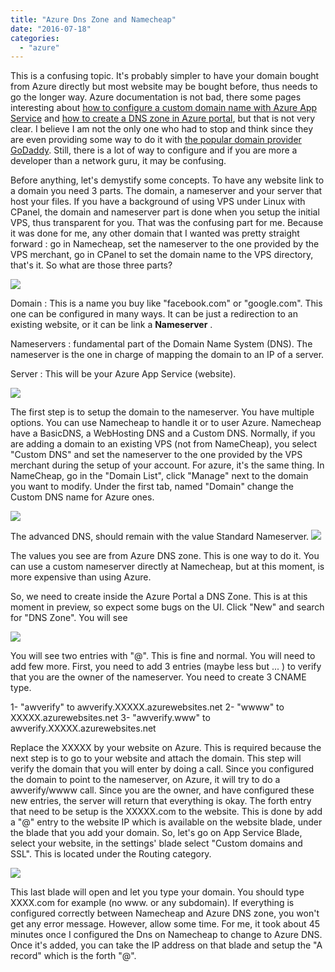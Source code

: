```yaml
---
title: "Azure Dns Zone and Namecheap"
date: "2016-07-18"
categories: 
  - "azure"
---
```


This is a confusing topic. It's probably simpler to have your domain bought from Azure directly but most website may be bought before, thus needs to go the longer way. Azure documentation is not bad, there some pages interesting about [how to configure a custom domain name with Azure App Service](https://azure.microsoft.com/en-us/documentation/articles/custom-dns-web-site-buydomains-web-app/) and [how to create a DNS zone in Azure portal](https://azure.microsoft.com/en-us/documentation/articles/custom-dns-web-site-buydomains-web-app/), but that is not very clear. I believe I am not the only one who had to stop and think since they are even providing some way to do it with [the popular domain provider GoDaddy](https://azure.microsoft.com/en-us/documentation/articles/web-sites-godaddy-custom-domain-name/). Still, there is a lot of way to configure and if you are more a developer than a network guru, it may be confusing.

Before anything, let's demystify some concepts. To have any website link to a domain you need 3 parts. The domain, a nameserver and your server that host your files. If you have a background of using VPS under Linux with CPanel, the domain and nameserver part is done when you setup the initial VPS, thus transparent for you. That was the confusing part for me. Because it was done for me, any other domain that I wanted was pretty straight forward : go in Namecheap, set the nameserver to the one provided by the VPS merchant, go in CPanel to set the domain name to the VPS directory, that's it. So what are those three parts?

![](images/DomainDnsWebSite-1024x88.png)

Domain : This is a name you buy like "facebook.com" or "google.com". This one can be configured in many ways. It can be just a redirection to an existing website, or it can be link a **Nameserver** .

Nameservers : fundamental part of the Domain Name System (DNS). The nameserver is the one in charge of mapping the domain to an IP of a server.

Server : This will be your Azure App Service (website).

![](images/NameCheapAzureDnsAzureAppService-1024x139.png)

The first step is to setup the domain to the nameserver. You have multiple options. You can use Namecheap to handle it or to user Azure. Namecheap have a BasicDNS, a WebHosting DNS and a Custom DNS. Normally, if you are adding a domain to an existing VPS (not from NameCheap), you select "Custom DNS" and set the nameserver to the one provided by the VPS merchant during the setup of your account. For azure, it's the same thing. In NameCheap, go in the "Domain List", click "Manage" next to the domain you want to modify. Under the first tab, named "Domain" change the Custom DNS name for Azure ones.

![](images/CustomDNSNameserver.png)

The advanced DNS, should remain with the value Standard Nameserver. ![](images/PersonalDnsServer-1024x166.png)

The values you see are from Azure DNS zone. This is one way to do it. You can use a custom nameserver directly at Namecheap, but at this moment, is more expensive than using Azure.

So, we need to create inside the Azure Portal a DNS Zone. This is at this moment in preview, so expect some bugs on the UI. Click "New" and search for "DNS Zone". You will see

![](images/DNSZone.png)

You will see two entries with "@". This is fine and normal. You will need to add few more. First, you need to add 3 entries (maybe less but ... ) to verify that you are the owner of the nameserver. You need to create 3 CNAME type.

1- "awverify" to awverify.XXXXX.azurewebsites.net 2- "wwww" to XXXXX.azurewebsites.net 3- "awverify.www" to awverify.XXXXX.azurewebsites.net

Replace the XXXXX by your website on Azure. This is required because the next step is to go to your website and attach the domain. This step will verify the domain that you will enter by doing a call. Since you configured the domain to point to the nameserver, on Azure, it will try to do a awverify/wwww call. Since you are the owner, and have configured these new entries, the server will return that everything is okay. The forth entry that need to be setup is the XXXXX.com to the website. This is done by add a "@" entry to the website IP which is available on the website blade, under the blade that you add your domain. So, let's go on App Service Blade, select your website, in the settings' blade select "Custom domains and SSL". This is located under the Routing category.

![](images/CustomDomainsSetting-1024x898.png)

This last blade will open and let you type your domain. You should type XXXX.com for example (no www. or any subdomain). If everything is configured correctly between Namecheap and Azure DNS zone, you won't get any error message. However, allow some time. For me, it took about 45 minutes once I configured the Dns on Namecheap to change to Azure DNS. Once it's added, you can take the IP address on that blade and setup the "A record" which is the forth "@".
